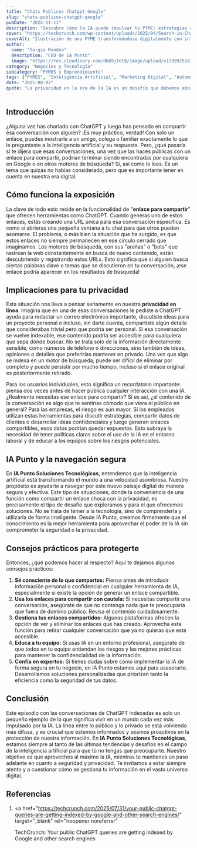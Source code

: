 ```yaml
---
title: "Chats Publicos Chatgpt Google"
slug: "chats-publicos-chatgpt-google"
pubDate: "2024-11-11"
description: "Descubre cómo la IA puede impulsar tu PYME: estrategias concretas de marketing, automatización y datos para aumentar ventas."
cover: "https://techcrunch.com/wp-content/uploads/2025/04/Search-in-ChatGPT.jpg?w=1024"
coverAlt: "Ilustración de una PYME transformándose digitalmente con inteligencia artificial."
author:
  name: "Sergio Rondón"
  description: "CEO de IA Punto"
  image: "https://res.cloudinary.com/dkb9jfet8/image/upload/v1739925181/sergio_gdcaeh.png"
category: "Negocios y Tecnología"
subcategory: "PYMES y Emprendimiento"
tags: ["PYMES", "Inteligencia Artificial", "Marketing Digital", "Automatización", "Ventas"]
date: "2025-08-02"
quote: "La privacidad en la era de la IA es un desafío que debemos abordar colectivamente. — Marilyn Cardozo"
---
```

<h2 id="introduccion">Introducción</h2>

¿Alguna vez has charlado con ChatGPT y luego has pensado en compartir esa conversación con alguien? ¡Es muy práctico, verdad! Con solo un enlace, puedes mostrarle a un amigo, colega o familiar exactamente lo que le preguntaste a la inteligencia artificial y su respuesta. Pero, ¿qué pasaría si te dijera que esas conversaciones, una vez que las haces públicas con un enlace para compartir, podrían terminar siendo encontradas por cualquiera en Google o en otros motores de búsqueda? Sí, así como lo lees. Es un tema que quizás no habías considerado, pero que es importante tener en cuenta en nuestra era digital.

<h2 id="como-funciona-la-exposicion">Cómo funciona la exposición</h2>

La clave de todo esto reside en la funcionalidad de "**enlace para compartir**" que ofrecen herramientas como ChatGPT. Cuando generas uno de estos enlaces, estás creando una URL única para esa conversación específica. Es como si abrieras una pequeña ventana a tu chat para que otros puedan asomarse. El problema, o más bien la situación que ha surgido, es que estos enlaces no siempre permanecen en ese círculo cerrado que imaginamos. Los motores de búsqueda, con sus "arañas" o "bots" que rastrean la web constantemente en busca de nuevo contenido, están descubriendo y registrando estas URLs. Esto significa que si alguien busca ciertas palabras clave o temas que se discutieron en tu conversación, ¡ese enlace podría aparecer en los resultados de búsqueda!

<h2 id="implicaciones-para-tu-privacidad">Implicaciones para tu privacidad</h2>

Esta situación nos lleva a pensar seriamente en nuestra **privacidad en línea**. Imagina que en una de esas conversaciones le pediste a ChatGPT ayuda para redactar un correo electrónico importante, discutiste ideas para un proyecto personal o incluso, sin darte cuenta, compartiste algún detalle que considerabas trivial pero que podría ser personal. Si esa conversación se vuelve indexable, ese contenido podría ser accesible para cualquiera que sepa dónde buscar. No se trata solo de la información directamente sensible, como números de teléfono o direcciones, sino también de ideas, opiniones o detalles que preferirías mantener en privado. Una vez que algo se indexa en un motor de búsqueda, puede ser difícil de eliminar por completo y puede persistir por mucho tiempo, incluso si el enlace original es posteriormente retirado.

Para los usuarios individuales, esto significa un recordatorio importante: piensa dos veces antes de hacer pública cualquier interacción con una IA. ¿Realmente necesitas ese enlace para compartir? Si es así, ¿el contenido de la conversación es algo que te sentirías cómodo que viera el público en general? Para las empresas, el riesgo es aún mayor. Si los empleados utilizan estas herramientas para discutir estrategias, compartir datos de clientes o desarrollar ideas confidenciales y luego generan enlaces compartibles, esos datos podrían quedar expuestos. Esto subraya la necesidad de tener políticas claras sobre el uso de la IA en el entorno laboral y de educar a los equipos sobre los riesgos potenciales.

<h2 id="ia-punto-y-la-navegacion-segura">IA Punto y la navegación segura</h2>

En **IA Punto Soluciones Tecnológicas**, entendemos que la inteligencia artificial está transformando el mundo a una velocidad asombrosa. Nuestro propósito es ayudarte a navegar por este nuevo paisaje digital de manera segura y efectiva. Este tipo de situaciones, donde la conveniencia de una función como compartir un enlace choca con la privacidad, es precisamente el tipo de desafío que exploramos y para el que ofrecemos soluciones. No se trata de temer a la tecnología, sino de comprenderla y utilizarla de forma inteligente. Desde IA Punto, creemos firmemente que el conocimiento es la mejor herramienta para aprovechar el poder de la IA sin comprometer la seguridad o la privacidad.

<h2 id="consejos-practicos-para-protegerte">
  Consejos prácticos para protegerte
</h2>

Entonces, ¿qué podemos hacer al respecto? Aquí te dejamos algunos consejos prácticos:

1.  **Sé consciente de lo que compartes:** Piensa antes de introducir información personal o confidencial en cualquier herramienta de IA, especialmente si existe la opción de generar un enlace compartible.
2.  **Usa los enlaces para compartir con cautela:** Si necesitas compartir una conversación, asegúrate de que no contenga nada que te preocuparía que fuera de dominio público. Revisa el contenido cuidadosamente.
3.  **Gestiona tus enlaces compartidos:** Algunas plataformas ofrecen la opción de ver y eliminar los enlaces que has creado. Aprovecha esta función para retirar cualquier conversación que ya no quieras que esté accesible.
4.  **Educa a tu equipo:** Si usas IA en un entorno profesional, asegúrate de que todos en tu equipo entiendan los riesgos y las mejores prácticas para mantener la confidencialidad de la información.
5.  **Confía en expertos:** Si tienes dudas sobre cómo implementar la IA de forma segura en tu negocio, en IA Punto estamos aquí para asesorarte. Desarrollamos soluciones personalizadas que priorizan tanto la eficiencia como la seguridad de tus datos.

<h2 id="conclusion">Conclusión</h2>

Este episodio con las conversaciones de ChatGPT indexadas es solo un pequeño ejemplo de lo que significa vivir en un mundo cada vez más impulsado por la IA. La línea entre lo público y lo privado se está volviendo más difusa, y es crucial que estemos informados y seamos proactivos en la protección de nuestra información. En **IA Punto Soluciones Tecnológicas**, estamos siempre al tanto de las últimas tendencias y desafíos en el campo de la inteligencia artificial para que tú no tengas que preocuparte. Nuestro objetivo es que aproveches al máximo la IA, mientras te mantienes un paso adelante en cuanto a seguridad y privacidad. Te invitamos a estar siempre atento y a cuestionar cómo se gestiona tu información en el vasto universo digital.

<h2 id="referencias">Referencias</h2>

1.  <a
      href="https://techcrunch.com/2025/07/31/your-public-chatgpt-queries-are-getting-indexed-by-google-and-other-search-engines/"
      target="_blank"
      rel="noopener noreferrer"
    >
      TechCrunch: Your public ChatGPT queries are getting indexed by Google and
      other search engines
    </a>

